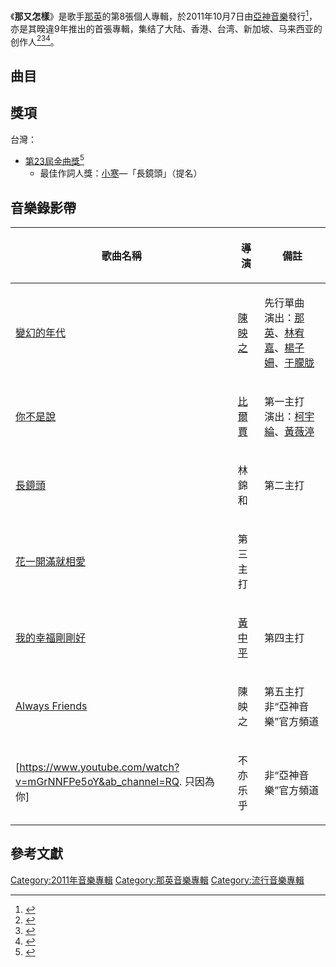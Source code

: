{{Infobox Album
|  Name        = 那又怎樣
|  Type        = [[專輯|專輯]]
|  Artist      = [[那英|那英]]
|  Cover       = 
|  Released    = 2011年10月7日
|  Recorded    = 
|  Genre       = [[國語流行音樂|國語流行音樂]]
|  Length      = 
|  Label       = [[亞神音樂|亞神音樂]]
|  Number      = 
|  Producer    = [[蔡健雅|蔡健雅]]、賈軼男、[[汪峰|汪峰]]、[[阿弟仔|阿弟仔]]
|  Last album  =  [[如今|如今]] <br />(2002年)
|  This album  = '''那又怎樣''' <br />(2011年)
|  Next album  = 
}}

《'''那又怎樣'''》是歌手[[那英|那英]]的第8張個人專輯，於2011年10月7日由[[亞神音樂|亞神音樂]]發行<ref>{{Cite web |url=http://isrc.ncl.edu.tw/music_view.aspx?item=11143 |title=《那又怎樣》專輯資料 |author=ISRC }}</ref>，亦是其暌違9年推出的首張專輯，集结了大陆、香港、台湾、新加坡、马来西亚的创作人<ref>{{Cite web |url=https://y.qq.com/n/yqq/album/001SWiMK27v2Ol.html |title=《那又怎樣》 |author=QQ音樂}}</ref><ref>{{Cite web |url=http://music.yule.sohu.com/20110811/n316084778.shtml |title=那英蛰伏九年 全新专辑《那又怎样》十月发行 |author=搜狐音樂 |access-date=2021-03-19 |archive-date=2015-04-20 |archive-url=https://web.archive.org/web/20150420184515/http://music.yule.sohu.com/20110811/n316084778.shtml |dead-url=no }}</ref><ref>{{Cite web |url=https://ent.163.com/11/1121/11/7JCLPC7T00034O2A.html |title=[评测]那英《那又怎样》：表现淡定 少了激情 |author=三石一聲（網易娛樂） |access-date=2021-03-19 |archive-date=2015-07-18 |archive-url=https://web.archive.org/web/20150718081520/http://ent.163.com/11/1121/11/7JCLPC7T00034O2A.html |dead-url=no }}</ref>。

== 曲目 ==
{{Tracklist
| collapsed = 
| headline = 台灣版<ref>{{Cite web |url=https://www.discogs.com/%E9%82%A3%E8%8B%B1-%E9%82%A3%E5%8F%88%E6%80%8E%E6%A8%A3/release/11206943 |title=《那又怎樣》台灣版 |author=Discogs |access-date=2021-03-19 |archive-date=2021-02-27 |archive-url=https://web.archive.org/web/20210227013248/https://www.discogs.com/%E9%82%A3%E8%8B%B1-%E9%82%A3%E5%8F%88%E6%80%8E%E6%A8%A3/release/11206943 |dead-url=no }}</ref>、中國大陸版<ref>{{Cite web |url=https://www.discogs.com/%E9%82%A3%E8%8B%B1-%E9%82%A3%E5%8F%88%E6%80%8E%E6%A0%B7/release/14218560 |title=《那又怎樣》中國大陸版 |author=Discogs |access-date=2021-03-19 |archive-date=2021-03-01 |archive-url=https://web.archive.org/web/20210301035424/https://www.discogs.com/%E9%82%A3%E8%8B%B1-%E9%82%A3%E5%8F%88%E6%80%8E%E6%A0%B7/release/14218560 |dead-url=no }}</ref>
| font_size = 
| total_length = 

| music_credits = yes
| lyrics_credits = yes
| arranger_credits = yes
| producer_credits = yes
| extra_column = 

| title1 = 你的微笑
| note1 = 
| longnote1 = 電視劇《請你原諒我》片尾曲
| music1 = 侯磊
| lyrics1 = [[侯磊|侯磊]]
| arranger1 = Adam Lee
| producer1 = 蔡健雅
| extra1 = 
| length1 = 4:49

| title2 = 你不是說
| note2 = 
| longnote2 = 第一主打
| music2 = 劉寶龍
| lyrics2 = 陳健威、[[小寒_(填詞人)|小寒]]
| arranger2 = Doug Petty
| producer2 = 蔡健雅
| extra2 = 
| length2 = 3:34

| title3 = Always Friends
| note3 =  
| longnote3 = 第五主打
| music3 = 陳科妤
| lyrics3 = [[陳少琪|陳少琪]]、小寒
| arranger3 = Adam Lee
| producer3 = 蔡健雅
| extra3 = 
| length3 = 4:12

| title4 = 長鏡頭
| note4 = 
| longnote4 = 第二主打
| music4 = [[蔡健雅|蔡健雅]]
| lyrics4 = 小寒
| arranger4 = Adam Lee
| producer4 = 蔡健雅
| extra4 = 
| length4 = 4:16

| title5 = 變幻的年代
| note5 = 
| longnote5 = 先行單曲<br>[[三星電子|三星]]（中國）微電影《變幻的年代》主題曲
| music5 = 汪峰
| lyrics5 = [[汪峰|汪峰]]
| arranger5 = {{link-yue|賈軼男}}
| producer5 = 賈軼男、汪峰
| extra5 = 
| length5 = 5:14

| title6 = 只因為你
| note6 = 
| longnote6 = 
| music6 = 汪峰
| lyrics6 = 汪峰
| arranger6 = 賈軼男
| producer6 = 賈軼男、汪峰
| extra6 = 
| length6 = 4:18

| title7 = 天生不完美
| note7 =
| longnote7 = 2012《[[舞林大會|舞林大會]]》主題曲
| music7 = 阿弟仔
| lyrics7 = [[阿弟仔|阿弟仔]]
| arranger7 = Michael Lin
| producer7 = 阿弟仔
| extra7 = 
| length7 = 4:05

| title8 = 花一開滿就相愛
| note8 = 
| longnote8 = 第三主打
| music8 = 易桀齊、伍冠諺
| lyrics8 = [[易桀齊|易桀齊]]
| arranger8 = Adam Lee
| producer8 = 蔡健雅
| extra8 = 
| length8 = 4:26

| title9 = 那又怎樣
| note9 = 
| music9 = [[郭頂|郭頂]]
| lyrics9 = 王海濤
| arranger9 = Doug Petty
| producer9 = 蔡健雅
| extra9 = 
| length9 = 4:55

| title10 = 我的幸福剛剛好
| note10 =
| longnote10 = 第四主打  
| music10 = 吳青峰
| lyrics10 = [[吳青峰|吳青峰]]
| arranger10 = {{link-yue|Kenn C|蔡體林}}
| producer10 = 蔡健雅
| extra10 = 
| length10 = 4:11
}}

==獎項==
台灣：
*[[第23屆金曲獎|第23屆金曲獎]]<ref>{{cite web |url=https://www.bamid.gov.tw/information_176_64136.html |title=第23屆金曲獎流行音樂類入圍名單 |author=文化部影視及流行音樂產業局 |access-date=2021-03-19 |archive-date=2019-09-29 |archive-url=https://web.archive.org/web/20190929192749/https://www.bamid.gov.tw/information_176_64136.html |dead-url=yes }}</ref>
**最佳作詞人獎：[[小寒_(填詞人)|小寒]]—「長鏡頭」（提名）

== 音樂錄影帶 ==
{| class="wikitable"
!歌曲名稱
!導演
!備註
|-
|[https://www.youtube.com/watch?v=ZzWhel4PAho&ab_channel=%E4%BA%9E%E7%A5%9E%E9%9F%B3%E6%A8%82%E5%A8%9B%E6%A8%82 變幻的年代]
|[[陳映之|陳映之]]
|先行單曲<br>演出：[[那英|那英]]、[[林宥嘉|林宥嘉]]、[[楊子姍|楊子姍]]、[[于朦胧|于朦胧]]
|-
|[https://www.youtube.com/watch?v=Lnn-MWcihoY&ab_channel=%E4%BA%9E%E7%A5%9E%E9%9F%B3%E6%A8%82%E5%A8%9B%E6%A8%82 你不是說]
|[[比爾賈|比爾賈]]
|第一主打<br>演出：[[柯宇綸|柯宇綸]]、[[黃薇渟|黃薇渟]]
|-
|[https://www.youtube.com/watch?v=nMouwVdmhY0&ab_channel=%E4%BA%9E%E7%A5%9E%E9%9F%B3%E6%A8%82%E5%A8%9B%E6%A8%82 長鏡頭]
|rowspan = '2'|林錦和
|第二主打
|-
|[https://www.youtube.com/watch?v=XJRl3ypm-NM&ab_channel=%E4%BA%9E%E7%A5%9E%E9%9F%B3%E6%A8%82%E5%A8%9B%E6%A8%82 花一開滿就相愛]
|第三主打
|-
|[https://www.youtube.com/watch?v=4gGPb8Go7LY&ab_channel=%E4%BA%9E%E7%A5%9E%E9%9F%B3%E6%A8%82%E5%A8%9B%E6%A8%82 我的幸福剛剛好]
|[[黃中平|黃中平]]
|第四主打
|-
|[https://www.youtube.com/watch?v=Tjve_7LL4g4&ab_channel=imctimes Always Friends]
|陳映之
|第五主打<br>非“亞神音樂”官方頻道
|-
|[https://www.youtube.com/watch?v=mGrNNFPe5oY&ab_channel=RQ. 只因為你]
|不亦乐乎
|非“亞神音樂”官方頻道
|}

== 參考文獻 ==
{{reflist}}

[[Category:2011年音樂專輯|Category:2011年音樂專輯]]
[[Category:那英音樂專輯|Category:那英音樂專輯]]
[[Category:流行音樂專輯|Category:流行音樂專輯]]
